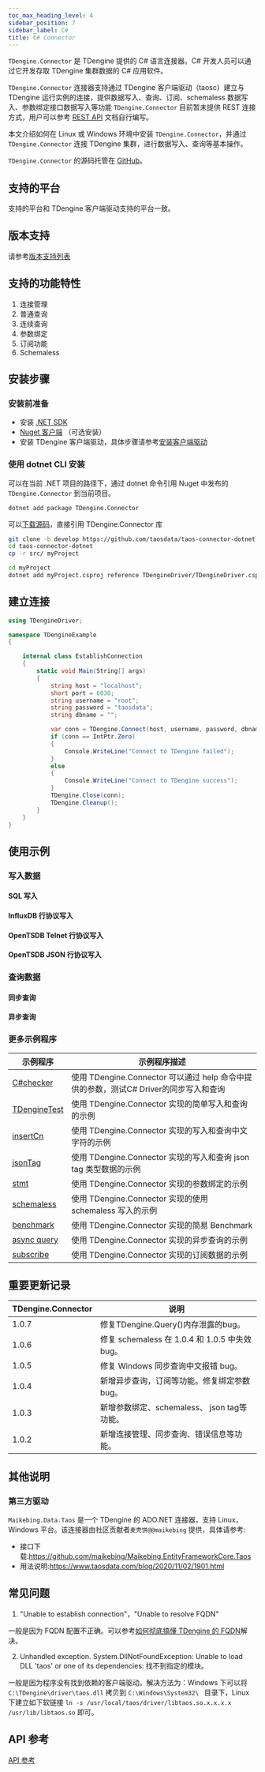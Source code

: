 ```yaml
---
toc_max_heading_level: 4
sidebar_position: 7
sidebar_label: C#
title: C# Connector
---
```




`TDengine.Connector` 是 TDengine 提供的 C# 语言连接器。C# 开发人员可以通过它开发存取 TDengine 集群数据的 C# 应用软件。

`TDengine.Connector` 连接器支持通过 TDengine 客户端驱动（taosc）建立与 TDengine 运行实例的连接，提供数据写入、查询、订阅、schemaless 数据写入、参数绑定接口数据写入等功能 `TDengine.Connector` 目前暂未提供 REST 连接方式，用户可以参考 [REST API](../../rest-api/) 文档自行编写。

本文介绍如何在 Linux 或 Windows 环境中安装 `TDengine.Connector`，并通过 `TDengine.Connector` 连接 TDengine 集群，进行数据写入、查询等基本操作。

`TDengine.Connector` 的源码托管在 [GitHub](https://github.com/taosdata/taos-connector-dotnet)。

## 支持的平台

支持的平台和 TDengine 客户端驱动支持的平台一致。

## 版本支持

请参考[版本支持列表](../#版本支持)

## 支持的功能特性

1. 连接管理
2. 普通查询
3. 连续查询
4. 参数绑定
5. 订阅功能
6. Schemaless

## 安装步骤

### 安装前准备

* 安装 [.NET SDK](https://dotnet.microsoft.com/download)
* [Nuget 客户端](https://docs.microsoft.com/en-us/nuget/install-nuget-client-tools) （可选安装）
* 安装 TDengine 客户端驱动，具体步骤请参考[安装客户端驱动](../#安装客户端驱动)

### 使用 dotnet CLI 安装

<Tabs defaultValue="CLI">
<TabItem value="CLI" label="使用 dotnet CLI 获取 C# 驱动">

可以在当前 .NET 项目的路径下，通过 dotnet 命令引用 Nuget 中发布的 `TDengine.Connector` 到当前项目。

``` bash
dotnet add package TDengine.Connector
```

</TabItem>
<TabItem value="source" label="使用源码获取 C# 驱动">

可以[下载源码](https://github.com/taosdata/taos-connector-dotnet)，直接引用 TDengine.Connector 库

```bash
git clone -b develop https://github.com/taosdata/taos-connector-dotnet
cd taos-connector-dotnet
cp -r src/ myProject

cd myProject
dotnet add myProject.csproj reference TDengineDriver/TDengineDriver.csproj
```
</TabItem>
</Tabs>

## 建立连接

``` C#
using TDengineDriver;

namespace TDengineExample
{

    internal class EstablishConnection
    {
        static void Main(String[] args)
        {
            string host = "localhost";
            short port = 6030;
            string username = "root";
            string password = "taosdata";
            string dbname = "";

            var conn = TDengine.Connect(host, username, password, dbname, port);
            if (conn == IntPtr.Zero)
            {
                Console.WriteLine("Connect to TDengine failed");
            }
            else
            {
                Console.WriteLine("Connect to TDengine success");
            }
            TDengine.Close(conn);
            TDengine.Cleanup();
        }
    }
}

```

## 使用示例

### 写入数据

#### SQL 写入

<CSInsert />

#### InfluxDB 行协议写入

<CSInfluxLine />

#### OpenTSDB Telnet 行协议写入

<CSOpenTSDBTelnet />

#### OpenTSDB JSON 行协议写入

<CSOpenTSDBJson />

### 查询数据

#### 同步查询

<CSQuery />

#### 异步查询

<CSAsyncQuery />

### 更多示例程序

|示例程序                                                                                                               | 示例程序描述                                       |
|--------------------------------------------------------------------------------------------------------------------|--------------------------------------------|
| [C#checker](https://github.com/taosdata/TDengine/tree/develop/examples/C%23/C%23checker)                           | 使用 TDengine.Connector 可以通过 help 命令中提供的参数，测试C# Driver的同步写入和查询    |
| [TDengineTest](https://github.com/taosdata/TDengine/tree/develop/examples/C%23/TDengineTest)                       | 使用 TDengine.Connector 实现的简单写入和查询的示例 |
| [insertCn](https://github.com/taosdata/TDengine/tree/develop/examples/C%23/insertCn)                               | 使用 TDengine.Connector 实现的写入和查询中文字符的示例    |
| [jsonTag](https://github.com/taosdata/TDengine/tree/develop/examples/C%23/jsonTag)                                 | 使用 TDengine.Connector 实现的写入和查询 json tag 类型数据的示例 |
| [stmt](https://github.com/taosdata/TDengine/tree/develop/examples/C%23/stmt)                                       | 使用 TDengine.Connector 实现的参数绑定的示例 |
| [schemaless](https://github.com/taosdata/TDengine/tree/develop/examples/C%23/schemaless)                           | 使用 TDengine.Connector 实现的使用 schemaless 写入的示例 |
| [benchmark](https://github.com/taosdata/TDengine/tree/develop/examples/C%23/taosdemo)                              | 使用 TDengine.Connector 实现的简易 Benchmark |
| [async   query](https://github.com/taosdata/taos-connector-dotnet/blob/develop/examples/QueryAsyncSample.cs) | 使用 TDengine.Connector 实现的异步查询的示例 |
| [subscribe](https://github.com/taosdata/taos-connector-dotnet/blob/develop/examples/SubscribeSample.cs)      | 使用 TDengine.Connector 实现的订阅数据的示例 |

## 重要更新记录

| TDengine.Connector | 说明                           |
|--------------------|--------------------------------|
|        1.0.7       | 修复TDengine.Query()内存泄露的bug。 |
|        1.0.6       | 修复 schemaless 在 1.0.4 和 1.0.5 中失效 bug。 |
|        1.0.5       | 修复 Windows 同步查询中文报错 bug。   |
|        1.0.4       | 新增异步查询，订阅等功能。修复绑定参数 bug。    |
|        1.0.3       | 新增参数绑定、schemaless、 json tag等功能。 |
|        1.0.2       | 新增连接管理、同步查询、错误信息等功能。   |

## 其他说明

### 第三方驱动

`Maikebing.Data.Taos` 是一个 TDengine 的 ADO.NET 连接器，支持 Linux，Windows 平台。该连接器由社区贡献者`麦壳饼@@maikebing` 提供，具体请参考:

* 接口下载:<https://github.com/maikebing/Maikebing.EntityFrameworkCore.Taos>
* 用法说明:<https://www.taosdata.com/blog/2020/11/02/1901.html>

## 常见问题

1. "Unable to establish connection"，"Unable to resolve FQDN"

  一般是因为 FQDN 配置不正确。可以参考[如何彻底搞懂 TDengine 的 FQDN](https://www.taosdata.com/blog/2021/07/29/2741.html)解决。

2. Unhandled exception. System.DllNotFoundException: Unable to load DLL 'taos' or one of its dependencies: 找不到指定的模块。

  一般是因为程序没有找到依赖的客户端驱动。解决方法为：Windows 下可以将 `C:\TDengine\driver\taos.dll` 拷贝到 `C:\Windows\System32\ ` 目录下，Linux 下建立如下软链接 `ln -s /usr/local/taos/driver/libtaos.so.x.x.x.x /usr/lib/libtaos.so` 即可。

## API 参考

[API 参考](https://docs.taosdata.com/api/connector-csharp/html/860d2ac1-dd52-39c9-e460-0829c4e5a40b.htm)
